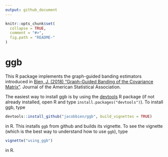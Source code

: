 ```yaml
---
output: github_document
---
```


<!-- README.md is generated from README.Rmd. Please edit that file -->

```r
knitr::opts_chunk$set(
  collapse = TRUE,
  comment = "#>",
  fig.path = "README-"
)
```

# ggb

This R package implements the graph-guided banding estimators introduced in
[Bien, J. (2018) "Graph-Guided Banding of the Covariance Matrix"](http://arxiv.org/abs/1606.00451). Journal of the American Statistical Association.

The easiest way to install ggb is by using the [devtools](https://cran.r-project.org/web/packages/devtools/index.html) R package (if not already installed, open R and type `install.packages("devtools")`). To install ggb, type

```r
devtools::install_github("jacobbien/ggb", build_vignettes = TRUE)
```
in R.  This installs `ggb` from github and builds its vignette.  To see the vignette (which is the best way to understand how to use `ggb`), type

```r
vignette("using_ggb")
```
in R.
